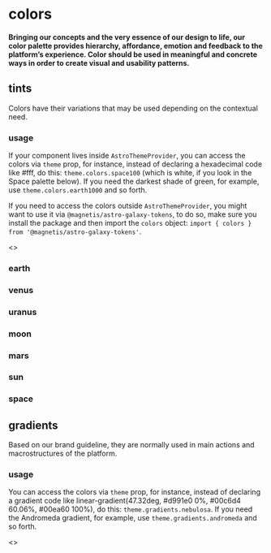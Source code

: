
<Meta title="/colors" />

# colors

#### Bringing our concepts and the very essence of our design to life, our color palette provides hierarchy, affordance, emotion and feedback to the platform’s experience. Color should be used in meaningful and concrete ways in order to create visual and usability patterns.

## tints

Colors have their variations that may be used depending on the contextual need.

### usage

If your component lives inside `AstroThemeProvider`, you can access the colors via `theme` prop, for instance, instead of declaring a hexadecimal code like #fff, do this: `theme.colors.space100` (which is white, if you look in the Space palette below). If you need the darkest shade of green, for example, use `theme.colors.earth1000` and so forth.

If you need to access the colors outside `AstroThemeProvider`, you might want to use it via `@magnetis/astro-galaxy-tokens`, to do so, make sure you install the package and then import the `colors` object: `import { colors } from '@magnetis/astro-galaxy-tokens'`.

<Story name="tints">
  <>
    <h3>earth</h3>
    <ColorPalette family='earth' lightTextStart={500} />
    <h3>venus</h3>
    <ColorPalette family='venus' lightTextStart={400} />
    <h3>uranus</h3>
    <ColorPalette family='uranus' lightTextStart={400} />
    <h3>moon</h3>
    <ColorPalette family='moon' lightTextStart={400} />
    <h3>mars</h3>
    <ColorPalette family='mars' lightTextStart={400} />
    <h3>sun</h3>
    <ColorPalette family='sun' lightTextStart={600} />
    <h3>space</h3>
    <ColorPalette family='space' lightTextStart={500} />
  </>
</Story>

## gradients

Based on our brand guideline, they are normally used in main actions and macrostructures of the platform.

### usage

You can access the colors via `theme` prop, for instance, instead of declaring a gradient code like linear-gradient(47.32deg, #d991e0 0%, #00c6d4 60.06%, #00ea60 100%), do this: `theme.gradients.nebulosa`. If you need the Andromeda gradient, for example, use `theme.gradients.andromeda` and so forth.

<Story name="gradients">
  <>
    <GradientCollection>
      <GradientSwatch gradient='nebulosa' />
      <GradientSwatch gradient='andromeda' />
      <GradientSwatch gradient='sombrero' />
      <GradientSwatch gradient='milkyway' />
      <GradientSwatch gradient='hoag' darkText />
      <GradientSwatch gradient='centaurus' />
      <GradientSwatch gradient='whirlpool' />
      <GradientSwatch gradient='cartwheel' />
      <GradientSwatch gradient='blackhole' />
      <GradientSwatch gradient='mayall' />
      <GradientSwatch gradient='pinwheel' />
    </GradientCollection>
  </>
</Story>
